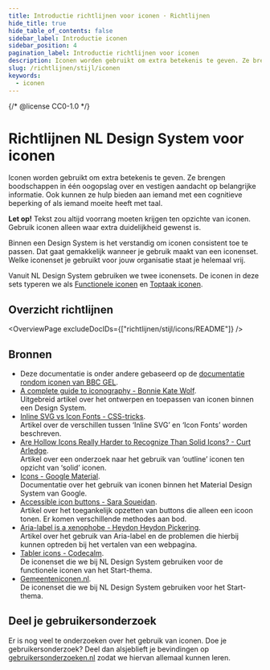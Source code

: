 ```yaml
---
title: Introductie richtlijnen voor iconen · Richtlijnen
hide_title: true
hide_table_of_contents: false
sidebar_label: Introductie iconen
sidebar_position: 4
pagination_label: Introductie richtlijnen voor iconen
description: Iconen worden gebruikt om extra betekenis te geven. Ze brengen boodschappen in één oogopslag over en vestigen aandacht op belangrijke informatie. Ook kunnen ze hulp bieden aan iemand met een cognitieve beperking of als iemand moeite heeft met taal.
slug: /richtlijnen/stijl/iconen
keywords:
  - iconen
---
```


{/* @license CC0-1.0 */}


# Richtlijnen NL Design System voor iconen

Iconen worden gebruikt om extra betekenis te geven. Ze brengen boodschappen in één oogopslag over en vestigen aandacht op belangrijke informatie. Ook kunnen ze hulp bieden aan iemand met een cognitieve beperking of als iemand moeite heeft met taal.

**Let op!** Tekst zou altijd voorrang moeten krijgen ten opzichte van iconen. Gebruik iconen alleen waar extra duidelijkheid gewenst is.

Binnen een Design System is het verstandig om iconen consistent toe te passen. Dat gaat gemakkelijk wanneer je gebruik maakt van een iconenset. Welke iconenset je gebruikt voor jouw organisatie staat je helemaal vrij.

Vanuit NL Design System gebruiken we twee iconensets. De iconen in deze sets typeren we als [Functionele iconen](/richtlijnen/stijl/iconen/functionele-iconen) en [Toptaak iconen](/richtlijnen/stijl/iconen/toptaak-iconen).

## Overzicht richtlijnen

<OverviewPage excludeDocIDs={["richtlijnen/stijl/icons/README"]} />

## Bronnen

- Deze documentatie is onder andere gebaseerd op de [documentatie rondom iconen van BBC GEL](https://bbc.github.io/gel/foundations/iconography/).
- [A complete guide to iconography - Bonnie Kate Wolf](https://www.designsystems.com/iconography-guide/).  
  Uitgebreid artikel over het ontwerpen en toepassen van iconen binnen een Design System.
- [Inline SVG vs Icon Fonts - CSS-tricks](https://css-tricks.com/icon-fonts-vs-svg/).  
  Artikel over de verschillen tussen ‘Inline SVG’ en ‘Icon Fonts’ worden beschreven.
- [Are Hollow Icons Really Harder to Recognize Than Solid Icons? - Curt Arledge](https://www.viget.com/articles/are-hollow-icons-really-harder-to-recognize-a-research-study/).  
  Artikel over een onderzoek naar het gebruik van ‘outline’ iconen ten opzicht van ‘solid’ iconen.
- [Icons - Google Material](https://m3.material.io/styles/icons/overview).  
  Documentatie over het gebruik van iconen binnen het Material Design System van Google.
- [Accessible icon buttons - Sara Soueidan](https://www.sarasoueidan.com/blog/accessible-icon-buttons/).  
  Artikel over het toegankelijk opzetten van buttons die alleen een icoon tonen. Er komen verschillende methodes aan bod.
- [Aria-label is a xenophobe - Heydon Heydon Pickering](https://heydonworks.com/article/aria-label-is-a-xenophobe/).  
  Artikel over het gebruik van Aria-label en de problemen die hierbij kunnen optreden bij het vertalen van een webpagina.
- [Tabler icons - Codecalm](https://tabler-icons.io/).  
  De iconenset die we bij NL Design System gebruiken voor de functionele iconen van het Start-thema.
- [Gemeenteniconen.nl](https://www.gemeenteniconen.nl).  
  De iconenset die we bij NL Design System gebruiken voor het Start-thema.

## Deel je gebruikersonderzoek

Er is nog veel te onderzoeken over het gebruik van iconen. Doe je gebruikersonderzoek? Deel dan alsjeblieft je bevindingen op [gebruikersonderzoeken.nl](http://gebruikersonderzoeken.nl/) zodat we hiervan allemaal kunnen leren.

<FooterInfo />
